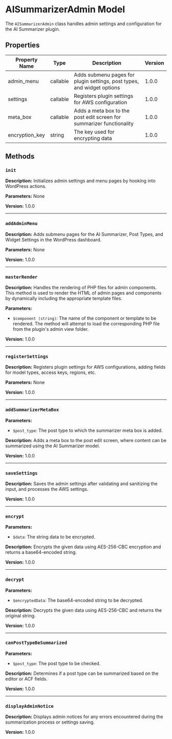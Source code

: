 # AISummarizerAdmin Model

The `AISummarizerAdmin` class handles admin settings and configuration for the AI Summarizer plugin.

## Properties

| Property Name  | Type     | Description                                                            | Version |
| -------------- | -------- | ---------------------------------------------------------------------- | ------- |
| admin_menu     | callable | Adds submenu pages for plugin settings, post types, and widget options | 1.0.0   |
| settings       | callable | Registers plugin settings for AWS configuration                        | 1.0.0   |
| meta_box       | callable | Adds a meta box to the post edit screen for summarizer functionality   | 1.0.0   |
| encryption_key | string   | The key used for encrypting data                                       | 1.0.0   |

## Methods

### `init`

**Description:** Initializes admin settings and menu pages by hooking into WordPress actions.

**Parameters:** None

**Version:** 1.0.0

---

### `addAdminMenu`

**Description:** Adds submenu pages for the AI Summarizer, Post Types, and Widget Settings in the WordPress dashboard.

**Parameters:** None

**Version:** 1.0.0

---

### `masterRender`

**Description:** Handles the rendering of PHP files for admin components. This method is used to render the HTML of admin pages and components by dynamically including the appropriate template files.

**Parameters:**

-   `$component (string)`: The name of the component or template to be rendered. The method will attempt to load the corresponding PHP file from the plugin's admin view folder.

**Version:** 1.0.0

---

### `registerSettings`

**Description:** Registers plugin settings for AWS configurations, adding fields for model types, access keys, regions, etc.

**Parameters:** None

**Version:** 1.0.0

---

### `addSummarizerMetaBox`

**Parameters:**

-   `$post_type`: The post type to which the summarizer meta box is added.

**Description:** Adds a meta box to the post edit screen, where content can be summarized using the AI Summarizer model.

**Version:** 1.0.0

---

### `saveSettings`

**Description:** Saves the admin settings after validating and sanitizing the input, and processes the AWS settings.

**Version:** 1.0.0

---

### `encrypt`

**Parameters:**

-   `$data`: The string data to be encrypted.

**Description:** Encrypts the given data using AES-256-CBC encryption and returns a base64-encoded string.

**Version:** 1.0.0

---

### `decrypt`

**Parameters:**

-   `$encryptedData`: The base64-encoded string to be decrypted.

**Description:** Decrypts the given data using AES-256-CBC and returns the original string.

**Version:** 1.0.0

---

### `canPostTypeBeSummarized`

**Parameters:**

-   `$post_type`: The post type to be checked.

**Description:** Determines if a post type can be summarized based on the editor or ACF fields.

**Version:** 1.0.0

---

### `displayAdminNotice`

**Description:** Displays admin notices for any errors encountered during the summarization process or settings saving.

**Version:** 1.0.0

